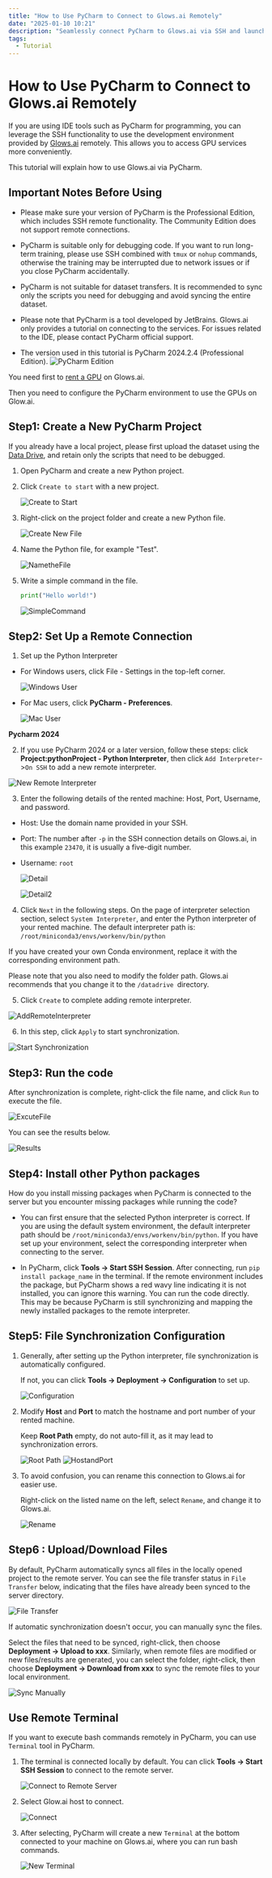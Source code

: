 ```yaml
---
title: "How to Use PyCharm to Connect to Glows.ai Remotely"
date: "2025-01-10 10:21"
description: "Seamlessly connect PyCharm to Glows.ai via SSH and launch your project with GPU acceleration."
tags:
  - Tutorial
---
```


# How to Use PyCharm to Connect to Glows.ai Remotely

If you are using IDE tools such as PyCharm for programming, you can leverage the SSH functionality to use the development environment provided by [Glows.ai](https://glows.ai) remotely. This allows you to access GPU services more conveniently.

This tutorial will explain how to use Glows.ai via PyCharm.

## **Important Notes Before Using**

- Please make sure your version of PyCharm is the Professional Edition, which includes SSH remote functionality. The Community Edition does not support remote connections.

- PyCharm is suitable only for debugging code. If you want to run long-term training, please use SSH combined with `tmux` or `nohup` commands, otherwise the training may be interrupted due to network issues or if you close PyCharm accidentally.

- PyCharm is not suitable for dataset transfers. It is recommended to sync only the scripts you need for debugging and avoid syncing the entire dataset.

- Please note that PyCharm is a tool developed by JetBrains. Glows.ai only provides a tutorial on connecting to the services. For issues related to the IDE, please contact PyCharm official support.

- The version used in this tutorial is PyCharm 2024.2.4 (Professional Edition).
  ![PyCharm Edition](./img/tutorials-images/02.PyCharm/01.PyCharm.PNG)

You need first to [rent a GPU](https://platform.glows.ai/create) on Glows.ai.

Then you need to configure the PyCharm environment to use the GPUs on Glow.ai.

## **Step1: Create a New PyCharm Project**

If you already have a local project, please first upload the dataset using the [Data Drive](https://platform.glows.ai/data), and retain only the scripts that need to be debugged.

1. Open PyCharm and create a new Python project.

2. Click `Create to start` with a new project.

   ![Create to Start](./img/tutorials-images/02.PyCharm/02.Create2Start.PNG)

3. Right-click on the project folder and create a new Python file.

   ![Create New File](./img/tutorials-images/02.PyCharm/03.CreateNewFile.PNG)

4. Name the Python file, for example "Test".

   ![NametheFile](./img/tutorials-images/02.PyCharm/04.NametheFile.png)

5. Write a simple command in the file.

   ```python
   print("Hello world!")
   ```

   ![SimpleCommand](./img/tutorials-images/02.PyCharm/05.SimpleCommand.png)

## **Step2: Set Up a Remote Connection**

1. Set up the Python Interpreter

- For Windows users, click File - Settings in the top-left corner.

  ![Windows User](./img/tutorials-images/02.PyCharm/06.WindowsUser.png)

- For Mac users, click **PyCharm - Preferences**.

  ![Mac User](./img/tutorials-images/02.PyCharm/07.MacUser.png)

**Pycharm 2024**

2. If you use PyCharm 2024 or a later version, follow these steps: click **Project:pythonProject - Python Interpreter**, then click `Add Interpreter`->`On SSH` to add a new remote interpreter.

![New Remote Interpreter](./img/tutorials-images/02.PyCharm/08.NewRemoteInterpreter.png)

3. Enter the following details of the rented machine: Host, Port, Username, and password.

- Host: Use the domain name provided in your SSH.
- Port: The number after `-p` in the SSH connection details on Glows.ai, in this example `23470`, it is usually a five-digit number.
- Username: `root`

  ![Detail](./img/tutorials-images/02.PyCharm/09.Detail1.png)

  ![Detail2](./img/tutorials-images/02.PyCharm/10.Detail2.png)

4. Click `Next` in the following steps. On the page of interpreter selection section, select `System Interpreter`, and enter the Python interpreter of your rented machine. The default interpreter path is:
   `/root/miniconda3/envs/workenv/bin/python`

If you have created your own Conda environment, replace it with the corresponding environment path.

Please note that you also need to modify the folder path. Glows.ai recommends that you change it to the `/datadrive `directory.

5. Click `Create` to complete adding remote interpreter.

![AddRemoteInterpreter](./img/tutorials-images/02.PyCharm/11.AddRemoteInterpreter.png)

6. In this step, click `Apply` to start synchronization.

![Start Synchronization](./img/tutorials-images/02.PyCharm/12.StartSynchronization.png)

## **Step3: Run the code**

After synchronization is complete, right-click the file name, and click `Run` to execute the file.

![ExcuteFile](./img/tutorials-images/02.PyCharm/13.ExcuteFile.png)

You can see the results below.

![Results](./img/tutorials-images/02.PyCharm/14.Results.png)

## **Step4: Install other Python packages**

How do you install missing packages when PyCharm is connected to the server but you encounter missing packages while running the code?

- You can first ensure that the selected Python interpreter is correct. If you are using the default system environment, the default interpreter path should be `/root/miniconda3/envs/workenv/bin/python`. If you have set up your environment, select the corresponding interpreter when connecting to the server.

- In PyCharm, click **Tools -> Start SSH Session**. After connecting, run `pip install package_name` in the terminal. If the remote environment includes the package, but PyCharm shows a red wavy line indicating it is not installed, you can ignore this warning. You can run the code directly. This may be because PyCharm is still synchronizing and mapping the newly installed packages to the remote interpreter.

## **Step5: File Synchronization Configuration**

1. Generally, after setting up the Python interpreter, file synchronization is automatically configured.

   If not, you can click **Tools -> Deployment -> Configuration** to set up.

   ![Configuration](./img/tutorials-images/02.PyCharm/15.Configuration.png)

2. Modify **Host** and **Port** to match the hostname and port number of your rented machine.

   Keep **Root Path** empty, do not auto-fill it, as it may lead to synchronization errors.

   ![Root Path](./img/tutorials-images/02.PyCharm/16.Root%20Path.png)
   ![HostandPort](./img/tutorials-images/02.PyCharm/17.HostandPort.png)

3. To avoid confusion, you can rename this connection to Glows.ai for easier use.

   Right-click on the listed name on the left, select `Rename`, and change it to Glows.ai.

   ![Rename](./img/tutorials-images/02.PyCharm/18.Rename.png)

## **Step6 : Upload/Download Files**

By default, PyCharm automatically syncs all files in the locally opened project to the remote server. You can see the file transfer status in `File Transfer` below, indicating that the files have already been synced to the server directory.

![File Transfer](./img/tutorials-images/02.PyCharm/19.FileTransfer.png)

If automatic synchronization doesn't occur, you can manually sync the files.

Select the files that need to be synced, right-click, then choose **Deployment -> Upload to xxx**. Similarly, when remote files are modified or new files/results are generated, you can select the folder, right-click, then choose **Deployment -> Download from xxx** to sync the remote files to your local environment.

![Sync Manually](./img/tutorials-images/02.PyCharm/20.SyncManually.png)

## **Use Remote Terminal**

If you want to execute bash commands remotely in PyCharm, you can use `Terminal` tool in PyCharm.

1. The terminal is connected locally by default. You can click **Tools -> Start SSH Session** to connect to the remote server.

   ![Connect to Remote Server](./img/tutorials-images/02.PyCharm/21.Connect2RemoteServer.png)

2. Select Glow.ai host to connect.

   ![Connect](./img/tutorials-images/02.PyCharm/22.Connect.png)

3. After selecting, PyCharm will create a new `Terminal` at the bottom connected to your machine on Glows.ai, where you can run bash commands.

   ![New Terminal](./img/tutorials-images/02.PyCharm/23.NewTerminal.png)
